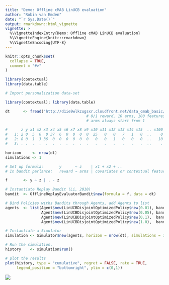 ```yaml
---
title: "Demo: Offline cMAB LinUCB evaluation"
author: "Robin van Emden"
date: "`r Sys.Date()`"
output: rmarkdown::html_vignette
vignette: >
  %\VignetteIndexEntry{Demo: Offline cMAB LinUCB evaluation}
  %\VignetteEngine{knitr::rmarkdown}
  %\VignetteEncoding{UTF-8}
---
```


```r
knitr::opts_chunk$set(
  collapse = TRUE,
  comment = "#>"
)
```

```r
library(contextual)
library(data.table)

# Import personalization data-set

library(contextual); library(data.table)

dt      <- fread("http://d1ie9wlkzugsxr.cloudfront.net/data_cmab_basic/data.txt") 
                                    # 0/1 reward, 10 arms, 100 features
                                    # arms always start from 1

#      z y x1 x2 x3 x4 x5 x6 x7 x8 x9 x10 x11 x12 x13 x14 x15  .. x100
#   1: 2 0  5  0  0 37  6  0  0  0  0  25   0   0   7   1   0  ..    0
#   2: 8 0  1  3 36  0  0  0  0  0  0   0   0   1   0   0   0  ..   10
#   3: . .  .  .  .  .  .  .  .  .  .   .   .   .   .   .   .  ..    .

horizon     <- nrow(dt)
simulations <- 1

# Set up formula:       y      ~ z    | x1 + x2 + ..
# In bandit parlance:   reward ~ arms | covariates or contextual features

f       <- y ~ z | . - z

# Instantiate Replay Bandit (Li, 2010)
bandit  <- OfflineReplayEvaluatorBandit$new(formula = f, data = dt)

# Bind Policies withs Bandits through Agents, add Agents to list
agents  <- list(Agent$new(LinUCBDisjointOptimizedPolicy$new(0.01), bandit, "alpha = 0.01"),
                Agent$new(LinUCBDisjointOptimizedPolicy$new(0.05), bandit, "alpha = 0.05"),
                Agent$new(LinUCBDisjointOptimizedPolicy$new(0.1),  bandit, "alpha = 0.1"),
                Agent$new(LinUCBDisjointOptimizedPolicy$new(1.0),  bandit, "alpha = 1.0"))

# Instantiate a Simulator
simulation <- Simulator$new(agents, horizon = nrow(dt), simulations = 1)

# Run the simulation.
history    <- simulation$run()

# plot the results
plot(history, type = "cumulative", regret = FALSE, rate = TRUE, 
     legend_position = "bottomright", ylim = c(0,1))
```

![](linucboffline.png)
